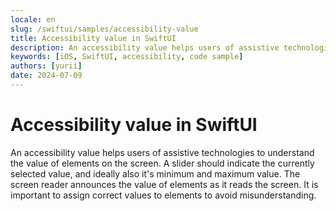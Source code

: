 ```yaml
---
locale: en
slug: /swiftui/samples/accessibility-value
title: Accessibility value in SwiftUI
description: An accessibility value helps users of assistive technologies to understand the value of elements on the screen.
keywords: [iOS, SwiftUI, accessibility, code sample]
authors: [yurii]
date: 2024-07-09
---
```


# Accessibility value in SwiftUI

An accessibility value helps users of assistive technologies to understand the value of elements on the screen. A slider should indicate the currently selected value, and ideally also it's minimum and maximum value. The screen reader announces the value of elements as it reads the screen. It is important to assign correct values to elements to avoid misunderstanding.

<CodeSample id="accessibility-value" platform="swiftui" locale="en"/>
